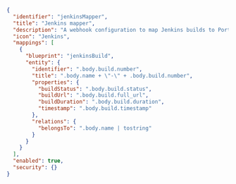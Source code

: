 ```json showLineNumbers
{
  "identifier": "jenkinsMapper",
  "title": "Jenkins mapper",
  "description": "A webhook configuration to map Jenkins builds to Port",
  "icon": "Jenkins",
  "mappings": [
    {
      "blueprint": "jenkinsBuild",
      "entity": {
        "identifier": ".body.build.number",
        "title": ".body.name + \"-\" + .body.build.number",
        "properties": {
          "buildStatus": ".body.build.status",
          "buildUrl": ".body.build.full_url",
          "buildDuration": ".body.build.duration",
          "timestamp": ".body.build.timestamp"
        },
        "relations": {
          "belongsTo": ".body.name | tostring"
        }
      }
    }
  ],
  "enabled": true,
  "security": {}
}
```
